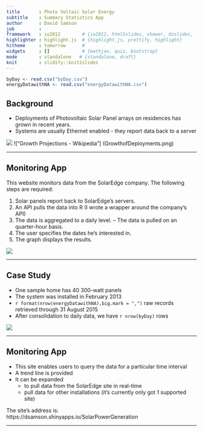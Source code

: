 ```yaml
---
title       : Photo Voltaic Solar Energy  
subtitle    : Summary Statistics App
author      : David Samson
job         : 
framework   : io2012        # {io2012, html5slides, shower, dzslides, ...}
highlighter : highlight.js  # {highlight.js, prettify, highlight}
hitheme     : tomorrow      # 
widgets     : []            # {mathjax, quiz, bootstrap}
mode        : standalone   # {standalone, draft}
knit        : slidify::knit2slides
---
```


``` r
byDay <- read.csv("byDay.csv")
energyDatawithNA <- read.csv("energyDatawithNA.csv")
```

## Background

- Deployments of Photovoltaic Solar Panel arrays on residences has grown in recent years.
- Systems are usually Ethernet enabled - they report data back to a server

![](SampleInstallation.PNG)
!["Growth Projections - Wikipedia"] (GrowthofDeployments.png)

--- 

## Monitoring App
 
This website monitors data from the SolarEdge company.  The following steps are required:

1. Solar panels report back to SolarEdge's servers.
2. An API pulls the data into R (I wrote a wrapper around the company's API)
3. The data is aggregated to a daily level.
-- The data is pulled on an quarter-hour basis. 
4. The user specifies the dates he's interested in. 
5. The graph displays the results. 


![](SolarEdgeLogo.png)

--- 

## Case Study 

- One sample home has 40 300-watt panels 
- The system was installed in February 2013
- `r format(nrow(energyDatawithNA),big.mark = ",")` raw records retrieved through 31 August 2015
- After consolidation to daily data, we have `r nrow(byDay)` rows

![](RoofPhoto.png)

---

## Monitoring App

- This site enables users to query the data for a particular time interval
- A trend line is provided 
- It can be expanded 
  + to pull data from the SolarEdge site in real-time
  + pull data for other installations (it's currently only got 1 supported site)

The site's address is:  
https://dsamson.shinyapps.io/SolarPowerGeneration

---





